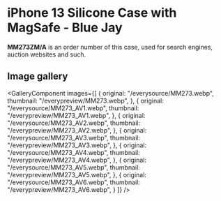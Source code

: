 
# iPhone 13 Silicone Case with MagSafe - Blue Jay

<Callout type='info' emoji='👉🏻'>**MM273ZM/A** is an order number of this case, used for search engines, auction websites and such.</Callout>

## Image gallery

<GalleryComponent
    images={[
      {
        original: "/everysource/MM273.webp",
        thumbnail: "/everypreview/MM273.webp",
      },
      {
        original: "/everysource/MM273_AV1.webp",
        thumbnail: "/everypreview/MM273_AV1.webp",
      },
      {
        original: "/everysource/MM273_AV2.webp",
        thumbnail: "/everypreview/MM273_AV2.webp",
      },
      {
        original: "/everysource/MM273_AV3.webp",
        thumbnail: "/everypreview/MM273_AV3.webp",
      },
      {
        original: "/everysource/MM273_AV4.webp",
        thumbnail: "/everypreview/MM273_AV4.webp",
      },
      {
        original: "/everysource/MM273_AV5.webp",
        thumbnail: "/everypreview/MM273_AV5.webp",
      },
      {
        original: "/everysource/MM273_AV6.webp",
        thumbnail: "/everypreview/MM273_AV6.webp",
      }
    ]}
  />
